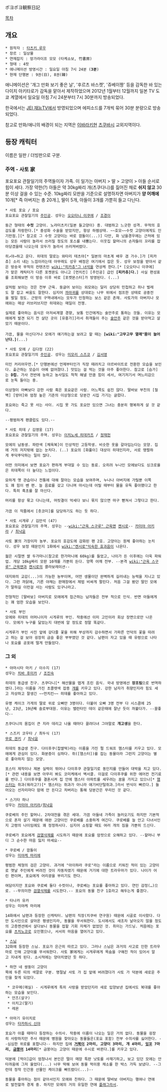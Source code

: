 ポヨポヨ観察日記

[[목차]]
== 개요 ==
 * 원작자 : [[타츠키 루우]]
 * 장르 : 일상물
 * 연재잡지 : 망가라이프 모모 (타케쇼보, 竹書房)
 * 형태 : 4컷
 * 애니메이션 방영시간 : 일요일 아침 7시 24분 ('''3분''')
 * 현재 단행본 : 9권(日), 8권(韓)

애니메이션은 '개그 만화 보기 좋은 날', '후르츠 바스켓', '쥬베이짱' 등을 감독한 바 있는 다이치 아키타로가 감독을 맡아서 제작하었으며 2012년 1월부터 12월까지 일본 TV 도쿄 계열에서 일요일 아침 7시 24분부터 7시 30분까지 방송되었다.

한국에서는 [[JEI 재능TV]]에서 방영되었으며 에피소드를 7개씩 묶어 30분 분량으로 방송되었다.

참고로 만화/애니의 배경이 되는 지역은 [[이바라키]]현 [[츠쿠바]]시 교외지역이다.
== 등장 캐릭터 ==
이름은 일판 / 더빙판으로 구분.

=== 주역 - 사토 家 ===
포요포요 관찰일기의 주역들이자 가족. 이 일가는 아버지 > 딸 > 고양이 > 아들 순서로 힘이 세다. 가장 약한(?) 아들은 약 30kg짜리 개(츠쿠다니)를 짊어진 채로 '''쉬지 않고''' 30분 이상 걸을 수 있는 수준. 10kg짜리 모판을 기준으로 설명하자면 아버지가 '''양 어깨에''' 10개[* 즉 아버지는 총 20개.], 딸이 5개, 아들이 3개를 가뿐히 들고 다닌다.

 * 사토 포요 / 포요
 포요포요 관찰일기의 [[주인공]]. 성우는 [[오오타니 이쿠에]] / [[조경이]]

 둥근 형태의 '''수컷''' 고양이. 노라미츠키(일본 들고양이) 종. 대범하고 느긋한 성격. 무적의 호감도를 자랑한다.[* 중성화 수술을 받았지만, 항상 하렘상태. ~~호모~~수컷 고양이에게도 인기만점.][* 참고로 그 수컷 고양이는 바로 깜돌이(...)] 다만, 화 났을경우에는 근처에 있는 모든 사람이 놀라서 쓰러질 정도의 포스를 내뿜는다. 이웃집 할머니의 손자들이 꼬리를 잡아당겼을때 나오는데 모두가 놀라서 쓰러져버렸다.

 히↗야→하고 운다. 히데의 말로는 와타리 테츠야[* 일본의 마초계 배우 겸 가수.]가 [피카츄] 소리 내는 느낌이라는데 아무래도 성우 배정은 여기에서 잡은 듯. 성우 보정을 받아서 같은 방송국 무적의 컨텐츠인 [[wiki:"피카츄"그 녀석]]을 연상케 한다.[* [오오타니 이쿠에]가 맡은 캐릭터가 다른 포켓몬도 아니고 [먼치킨] [주인공] 급인 '''[피카츄]다.'''] 사실 편성표를 조회해보면 이 방송 이후 바로 [포켓몬스터]가 방영된다. (...)

 살처럼 보이는 것은 전부 근육. 둥글어 보이는 외모와는 달리 상당히 민첩하고 쥐나 벌레도 잘 잡고 싸움도 잘한다. 심지어 [[까마귀]]를 상대로는 나무 위에서 점프한 상태로 공중전을 벌일 정도. 근방의 구역내에서는 모두가 인정하는 보스 같은 존재. 사토가의 아버지나 모에와는 매상 러브러브지만 히데와는 매일이 전쟁.

 실제로 좋아하는 음식은 아저씨계열 경향, 보통 인간에게는 술안주로 통하는 것들. 이유는 모에에게 발견 되기 전 살던 곳이 [유흥가]]라서 취객들이 주는 [[술안주]] 같은 것을 받아먹고 살았기 때문이다. 
 
 가끔, 물을 마신다거나 모에가 얘기하는걸 보려고 할 때는 '''[wiki:"고무고무 열매"몸이 늘어난다.]'''(...)

 * 사토 모에 / 김다정 (22)
 포요포요 관찰일기의 [[주인공]]. 성우는 [[미모리 스즈코]] / [[김서영]]

 미인 커리어우먼.[* 단행본에선 언제부터인가 직장 때려치고 아르바이트로 전환한 모습을 보인다. 출근하는 모습이 아예 없어졌다.] 맛있는 걸 먹는 것을 아주 좋아한다. 참고로 [슴가]는 '''D컵.''' 가사 전반에 능하고 농사일도 척척 해낼 만큼 힘이 세서, 여기저기서 며느리감으로 눈독 들이는 중.

 이상형이 아빠보다 강한 사람 혹은 포요같은 사람. 어느쪽도 쉽진 않다. 딸바보 부친의 [철벽] [방어]와 엄청 높은 기준의 이상형으로 당분간 시집 가기는 글렀다.

 포요와는 죽고 못 사는 사이. 시집 못 가도 포요만 있으면 그녀는 충분히 행복하게 살 것 같다.

 --평범하게 팬클럽도 있다.--

 * 사토 히데 / 김영웅 (17)
 포요포요 관찰일기의 주역. 성우는 [[이치노세 히데카즈]] / [[정재헌]]

 모에의 남동생. 파란색 [체육복]이 인상적인 고등학생. 비슷한 옷을 갈아입는다는 모양. 집에 거의 저지밖에 없는 눈치다. (..) 포요의 [화풀이] 대상이 히데인지라, 서로 맹렬하게 푸닥푸닥하는 일이 많다.

 어떤 의미에서 보면 포요가 편하게 부대낄 수 있는 동료. 오히려 누나인 모에보다도 싱크로율은 히데쪽이 더 높다는 느낌이다.

 묘하게 옛 관습이나 전통에 대해 잘아는 모습을 보여주며, 누나나 아버지에 가릴뿐 이쪽도 꽤 힘이 쎈 편. 늘 음료를 갖고 다니며 마시는데 어릴 때부터 물을 유독 좋아했다고 한다. 특히 흑초를 잘 마신다.

 머리를 항상 묶고 다니는데, 머릿결이 억세다 보니 묶지 않으면 마구 뻗쳐서 그렇다고 한다.
 
 가끔 이 작품에서 [츳코미]를 담당하기도 하는 듯 하다.

 * 사토 시게루 / 김만석 (47)
 포요포요 관찰일기의 주역. 성우는 --[[wiki:"근육 스구루" 근육맨]] [[켄시로]]-- [[카미야 아키라]] / [[최낙윤]]

 사토 家의 가장이자 농부. 포요의 호감도에 감화된 팬 2호. 고양이는 원체 좋아하는 눈치다. 성우 보정 때문인지 1화에서 [[wiki:"켄시로"익숙한 효과음]]이 나온다.

 젊은 시절엔 쌀 두가마니(참고로 한가마니에 60kg)를 들었고, 나이가 든 이후에는 더욱 파워업. 개당 10kg짜리 모판 10개를 가뿐히 든다. 양쪽 어깨 전부. --본격 [[wiki:"근육 스구루" 근육맨]]과 [[켄시로]]의 콜라보레이션-- 

 대지와의 교감(...)이 가능한 농부이며, 어떤 생물이던 완벽하게 길러내는 능력을 지니고 있다. 그런 까닭에, 기른 야채는 판매장에서 제법 비싸게 팔린다. 처음 그걸 봤던 딸인 모에가 말하길 이런걸 사는 사람도 있구나라고.

 전형적인 [딸바보] 아버지로 모에에게 접근하는 남자들은 전부 적으로 인식. 반면 아들에게는 꽤 엄한 모습을 보인다.

 * 사토 부인
 모에와 히데의 어머니이자 시게루의 부인. 작중에선 이미 고인이라 회상 장면으로만 나온다. 모에가 누구를 닮았는지 대번에 알 정도로 정말 똑같다.

 시게루가 부인 사진 앞에 갖다줄 꽃을 위해 부상까지 감수하면서 가파른 언덕의 꽃을 따려고 하는 걸 보아 굉장히 금슬 좋은 부부였던 것 같다. 남편이 자고 있을 때 유령으로 나타나 포요를 공포에 떨게 만들었다. 

=== 그 외 ===
 * 야마시타 마키 / 이수지 (17)
 성우는 [[치바 후미카]] / [[조진숙]]

 히데의 동급생 친구. 츠쿠다니[* 해산물을 맵게 조린 음식. 국내 방영에선 '''장조림'''으로 번역하였다.]라는 이름을 가진 초콜렛색 잡종 [[개]]를 키우고 있다. 강한 남자가 취향인지라 힘도 세고 자상하고 잘생긴 ~~먼치킨~~ 히데를 좋아하고 있다.

 유명 케이크 가게의 딸로 위로 오빠만 3명이다. 더불어 오빠 3명 전부 다 시스콤에 25년, 23년, 19년째 솔로부대원. 이유는 밸런타인 데이 같은때에 잘난 듯이 까불다가. --꼴좋다--

 츠쿠다니의 몸집이 큰 지라 데리고 나올 때마다 끌려다녀 그야말로 '''개고생'''을 한다.

 * 스즈키 코우타 / 최두식 (17)
 [[무로 겐키]] / [[최낙윤]]

 히데의 동급생 친구. 다이후쿠(찹쌀떡)라는 이름을 가진 펄 드워프 햄스터를 키우고 있다. 모에에게 관심이 있다. 화분증이 심하다. 쥐([햄스터])를 잡는 동물이라 그런지 고양이는 별로 좋아하지 않는 모양.

 포스터 제작이나 제본 실력이 뛰어나 다이후쿠 관찰일기로 동인지를 만들어 대박을 치고 있다.[* 관련 내용을 보면 아무리 봐도 코미케에서 벽서클. 이걸로 다이후쿠를 위한 에어컨 전기료를 번다.] 다이후쿠를 결혼시켜 집 안에 햄스터 아파트를 세우려는 꿈을 가지고 있으나[* [[햄스터]]는 쥐과(뭐라고?)[* 햄스터는 쥐과가 아니라 애기비단털쥐과.]라서 번식이 빠르다.] 들어오는 선자리마다 맘에 안 든다고 차버리는 통해 당분간은 무리인 것 같다.

 * 스기타 하나
 성우는 [[카미야 아키라]]/[[최낙윤]]

 쿠로베의 주인 할머니. 2차대전을 겪은 세대. 가끔 아들네 가족이 놀러오기도 하지만 기본적으로 혼자 살기 때문에 애완 고양이인 쿠로베를 소중하게 여긴다. 쿠로베를 늘 안고 다녀서인지 고령의 나이임에도 꽤 정정하시다. 심지어 쇼핑할 때도 여러 개의 짐을 가뿐히 드신다.

 쿠로베가 포요에게 [[짝짓기|검열삭제]]를 시도하기 때문에 포요를 암컷으로 오해하고 있다. --할머니 부디 그 순수한 마음 잃지 마세요--

 * 쿠로베 / 깜돌이
 성우는 [[미야케 마리에]]

 평범한 체형의 검은 고양이. 과거에 "아이하라 쿠로"라는 이름으로 키워진 적이 있는 고양이로 옛날 주인에게 버려진 것이 자동차였기 때문에 거기에 대한 트라우마가 있다. 나이가 어린 편이며, 포요에게 어리광을 부리기도 한다.

 여담이지만 포요와 쿠로베 둘다 수컷이나, 쿠로베는 포요를 좋아하고 있다. 연인 감정(…)으로. --무의미한 [[짝짓기|검열삭제]]를 시도한다.-- 포요의 동물 친구 1호라고 해두는게 좋겠다.

 * 타나카 유카
 성우는 미야케 마리에

 14화에서 남편과 등장한 신캐릭터. 남편의 직장(치쿠바 연구원) 때문에 시골로 이사왔다. 다만 도시인으로 살아온 평생인지라, 동물을 무서워한다. 도시에서도 새조차 날아오지 않을 정도의 고층멘션에서 살다보니 동물을 접할 기회 자체가 없었던 것. 취미는 가드닝. 처음에는 포요를 [[츠치노코]]로 오인했으나, 서서히 마음을 열어가고 있다.

 * [[스님]]
 32화에 등장한 스님. 포요가 은근히 따르고 있다. 그러나 스님은 과거의 사고로 인한 트라우마로 인해 고양이를 무서워한다. 사토 家에게는 시게루에게 목숨을 구해진 적이 있어서 알고 지내게 된다. 소시적에는 양아치였던 듯 하다.

 * 하얀 네 쌍둥이 고양이
 목에 두른 띠의 색깔로 구분. 명절날 사토 가 집 앞에 버려졌다가 사토 가 덕분에 새로운 주인을 찾게 되었다.

  * 코우메(매실) - 시게루에게 특히 사랑을 받았던지라 새로 입양보낸 집에서도 복대를 좋아하는 모습을 보인다.
  * 안즈(살구)
  * 이치고(딸기)
  * 레몬

 * 아마기 유이치로
 성우는 [[타카하시 신야]]

 포요가 아플 때마다 등장하는 수의사. 작중에 이름이 나오는 일은 거의 없다. 동물을 굉장히 사랑하지만 주사 때문에 병원을 찾아오는 동물들은(포요 포함) 전부 수의사를 싫어한다. --심심한 위로를 표합니다-- 하지만 집에 '''[[거북이]] 2마리, 고양이 3마리, 개 4마리, [[잉꼬]] 7마리, [[금붕어]] 14마리'''[* 금붕어는 고양이 때문에 수시로 바뀐다.]를 키우고 있다.

 덕분에 [먹이]값이 엄청나서 본인은 떨이 매장 특판 낫토를 사재기하고, 보고 있던 모에는 안타까움에 그저 울었다(...) 너무 딱해 보여 동물 먹이용 채소를 한 박스 가득 보냈다. --그런데 정작 인간용 선물인 케이크를 빠뜨렸다(...)--

 동물을 좋아하는 점이 같아서인지 모에와 친하다. 그 때문에 딸바보 아버지는 행여나 연애로 발전할까 경계 중. 하지만 모에의 거의 유일한 연애 [[플래그]]라서.
